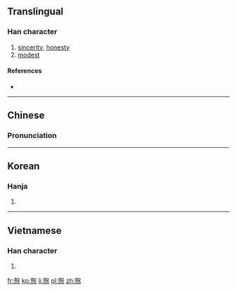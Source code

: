 {{also|悫|愨}}
==Translingual==

===Han character===
{{Han char|rn=61|rad=心|as=11|sn=15|four=|canj=GEP|ids=⿱殼心}}

# [[sincerity]], [[honesty]]
# [[modest]]

====References====
* {{Han ref|kx=0399.140|dkj=11112|dj=0739.020|hdz=42341.020|uh=6164|ud=24932}}

----

==Chinese==
{{zh-forms|s=悫}}

===Pronunciation===
{{zh-pron
|m=què
|c=kok3
|mc=
|oc=
|ma=
|cat=n,a
}}

----

==Korean==

===Hanja===
{{ko-hanja|hangeul=각|eumhun=|rv=gak|mr=kak|y=kak}}

# {{defn|lang=ko|sort=心11}}

----

==Vietnamese==

===Han character===
{{vi-readings|rs=心11|hanviet=xác}}

# {{defn|lang=vi|sort=心11}}

[[fr:慤]]
[[ko:慤]]
[[li:慤]]
[[pl:慤]]
[[zh:慤]]